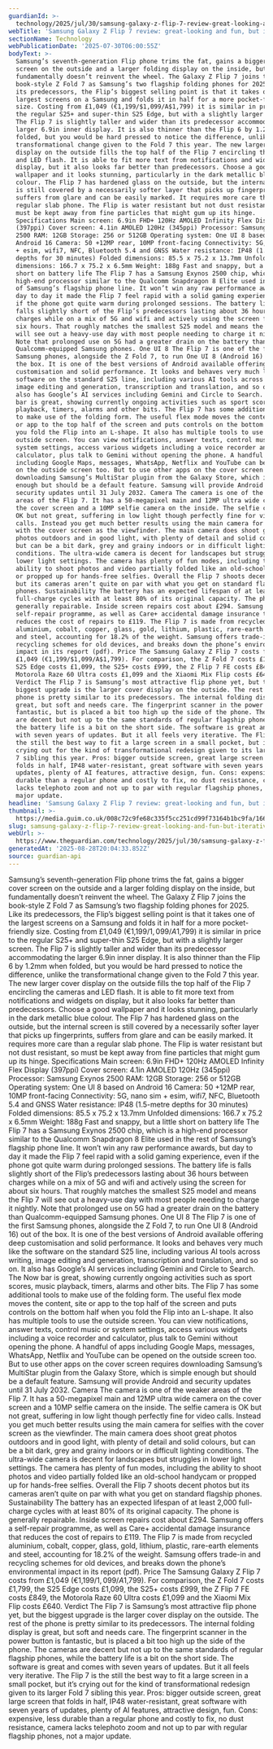 ```yaml
---
guardianId: >-
  technology/2025/jul/30/samsung-galaxy-z-flip-7-review-great-looking-and-fun-but-iterative-android
webTitle: 'Samsung Galaxy Z Flip 7 review: great-looking and fun, but iterative Android'
sectionName: Technology
webPublicationDate: '2025-07-30T06:00:55Z'
bodyText: >-
  Samsung’s seventh-generation Flip phone trims the fat, gains a bigger cover
  screen on the outside and a larger folding display on the inside, but
  fundamentally doesn’t reinvent the wheel. The Galaxy Z Flip 7 joins the
  book-style Z Fold 7 as Samsung’s two flagship folding phones for 2025. Like
  its predecessors, the Flip’s biggest selling point is that it takes one of the
  largest screens on a Samsung and folds it in half for a more pocket-friendly
  size. Costing from £1,049 (€1,199/$1,099/A$1,799) it is similar in price to
  the regular S25+ and super-thin S25 Edge, but with a slightly larger screen.
  The Flip 7 is slightly taller and wider than its predecessor accommodating the
  larger 6.9in inner display. It is also thinner than the Flip 6 by 1.2mm when
  folded, but you would be hard pressed to notice the difference, unlike the
  transformational change given to the Fold 7 this year. The new larger cover
  display on the outside fills the top half of the Flip 7 encircling the cameras
  and LED flash. It is able to fit more text from notifications and widgets on
  display, but it also looks far better than predecessors. Choose a good
  wallpaper and it looks stunning, particularly in the dark metallic blue
  colour. The Flip 7 has hardened glass on the outside, but the internal screen
  is still covered by a necessarily softer layer that picks up fingerprints,
  suffers from glare and can be easily marked. It requires more care than a
  regular slab phone. The Flip is water resistant but not dust resistant, so
  must be kept away from fine particles that might gum up its hinge.
  Specifications Main screen: 6.9in FHD+ 120Hz AMOLED Infinity Flex Display
  (397ppi) Cover screen: 4.1in AMOLED 120Hz (345ppi) Processor: Samsung Exynos
  2500 RAM: 12GB Storage: 256 or 512GB Operating system: One UI 8 based on
  Android 16 Camera: 50 +12MP rear, 10MP front-facing Connectivity: 5G, nano sim
  + esim, wifi7, NFC, Bluetooth 5.4 and GNSS Water resistance: IP48 (1.5-metre
  depths for 30 minutes) Folded dimensions: 85.5 x 75.2 x 13.7mm Unfolded
  dimensions: 166.7 x 75.2 x 6.5mm Weight: 188g Fast and snappy, but a little
  short on battery life The Flip 7 has a Samsung Exynos 2500 chip, which is a
  high-end processor similar to the Qualcomm Snapdragon 8 Elite used in the rest
  of Samsung’s flagship phone line. It won’t win any raw performance awards, but
  day to day it made the Flip 7 feel rapid with a solid gaming experience, even
  if the phone got quite warm during prolonged sessions. The battery life is
  falls slightly short of the Flip’s predecessors lasting about 36 hours between
  charges while on a mix of 5G and wifi and actively using the screen for about
  six hours. That roughly matches the smallest S25 model and means the Flip 7
  will see out a heavy-use day with most people needing to charge it nightly.
  Note that prolonged use on 5G had a greater drain on the battery than
  Qualcomm-equipped Samsung phones. One UI 8 The Flip 7 is one of the first
  Samsung phones, alongside the Z Fold 7, to run One UI 8 (Android 16) out of
  the box. It is one of the best versions of Android available offering deep
  customisation and solid performance. It looks and behaves very much like the
  software on the standard S25 line, including various AI tools across writing,
  image editing and generation, transcription and translation, and so on. It
  also has Google’s AI services including Gemini and Circle to Search. The Now
  bar is great, showing currently ongoing activities such as sport scores, music
  playback, timers, alarms and other bits. The Flip 7 has some additional tools
  to make use of the folding form. The useful flex mode moves the content, site
  or app to the top half of the screen and puts controls on the bottom half when
  you fold the Flip into an L-shape. It also has multiple tools to use the
  outside screen. You can view notifications, answer texts, control music or
  system settings, access various widgets including a voice recorder and
  calculator, plus talk to Gemini without opening the phone. A handful of apps
  including Google Maps, messages, WhatsApp, Netflix and YouTube can be opened
  on the outside screen too. But to use other apps on the cover screen requires
  downloading Samsung’s MultiStar plugin from the Galaxy Store, which is simple
  enough but should be a default feature. Samsung will provide Android and
  security updates until 31 July 2032. Camera The camera is one of the weaker
  areas of the Flip 7. It has a 50-megapixel main and 12MP ultra wide camera on
  the cover screen and a 10MP selfie camera on the inside. The selfie camera is
  OK but not great, suffering in low light though perfectly fine for video
  calls. Instead you get much better results using the main camera for selfies
  with the cover screen as the viewfinder. The main camera does shoot great
  photos outdoors and in good light, with plenty of detail and solid colours,
  but can be a bit dark, grey and grainy indoors or in difficult lighting
  conditions. The ultra-wide camera is decent for landscapes but struggles in
  lower light settings. The camera has plenty of fun modes, including the
  ability to shoot photos and video partially folded like an old-school handycam
  or propped up for hands-free selfies. Overall the Flip 7 shoots decent photos
  but its cameras aren’t quite on par with what you get on standard flagship
  phones. Sustainability The battery has an expected lifespan of at least 2,000
  full-charge cycles with at least 80% of its original capacity. The phone is
  generally repairable. Inside screen repairs cost about £294. Samsung offers a
  self-repair programme, as well as Care+ accidental damage insurance that
  reduces the cost of repairs to £119. The Flip 7 is made from recycled
  aluminium, cobalt, copper, glass, gold, lithium, plastic, rare-earth elements
  and steel, accounting for 18.2% of the weight. Samsung offers trade-in and
  recycling schemes for old devices, and breaks down the phone’s environmental
  impact in its report (pdf). Price The Samsung Galaxy Z Flip 7 costs from
  £1,049 (€1,199/$1,099/A$1,799). For comparison, the Z Fold 7 costs £1,799, the
  S25 Edge costs £1,099, the S25+ costs £999, the Z Flip 7 FE costs £849, the
  Motorola Raze 60 Ultra costs £1,099 and the Xiaomi Mix Flip costs £640.
  Verdict The Flip 7 is Samsung’s most attractive flip phone yet, but the
  biggest upgrade is the larger cover display on the outside. The rest of the
  phone is pretty similar to its predecessors. The internal folding display is
  great, but soft and needs care. The fingerprint scanner in the power button is
  fantastic, but is placed a bit too high up the side of the phone. The cameras
  are decent but not up to the same standards of regular flagship phones, while
  the battery life is a bit on the short side. The software is great and comes
  with seven years of updates. But it all feels very iterative. The Flip 7 is
  the still the best way to fit a large screen in a small pocket, but it’s
  crying out for the kind of transformational redesign given to its larger Fold
  7 sibling this year. Pros: bigger outside screen, great large screen that
  folds in half, IP48 water-resistant, great software with seven years of
  updates, plenty of AI features, attractive design, fun. Cons: expensive, less
  durable than a regular phone and costly to fix, no dust resistance, camera
  lacks telephoto zoom and not up to par with regular flagship phones, not a
  major update.
headline: 'Samsung Galaxy Z Flip 7 review: great-looking and fun, but iterative Android'
thumbnail: >-
  https://media.guim.co.uk/008c72c9fe68c335f5cc251cd99f73164b1bc9fa/1666_737_3670_2937/500.jpg
slug: samsung-galaxy-z-flip-7-review-great-looking-and-fun-but-iterative-android
webUrl: >-
  https://www.theguardian.com/technology/2025/jul/30/samsung-galaxy-z-flip-7-review-great-looking-and-fun-but-iterative-android
generatedAt: '2025-08-28T20:04:33.852Z'
source: guardian-api
---
```

Samsung’s seventh-generation Flip phone trims the fat, gains a bigger cover screen on the outside and a larger folding display on the inside, but fundamentally doesn’t reinvent the wheel. The Galaxy Z Flip 7 joins the book-style Z Fold 7 as Samsung’s two flagship folding phones for 2025. Like its predecessors, the Flip’s biggest selling point is that it takes one of the largest screens on a Samsung and folds it in half for a more pocket-friendly size. Costing from £1,049 (€1,199/$1,099/A$1,799) it is similar in price to the regular S25+ and super-thin S25 Edge, but with a slightly larger screen. The Flip 7 is slightly taller and wider than its predecessor accommodating the larger 6.9in inner display. It is also thinner than the Flip 6 by 1.2mm when folded, but you would be hard pressed to notice the difference, unlike the transformational change given to the Fold 7 this year. The new larger cover display on the outside fills the top half of the Flip 7 encircling the cameras and LED flash. It is able to fit more text from notifications and widgets on display, but it also looks far better than predecessors. Choose a good wallpaper and it looks stunning, particularly in the dark metallic blue colour. The Flip 7 has hardened glass on the outside, but the internal screen is still covered by a necessarily softer layer that picks up fingerprints, suffers from glare and can be easily marked. It requires more care than a regular slab phone. The Flip is water resistant but not dust resistant, so must be kept away from fine particles that might gum up its hinge. Specifications Main screen: 6.9in FHD+ 120Hz AMOLED Infinity Flex Display (397ppi) Cover screen: 4.1in AMOLED 120Hz (345ppi) Processor: Samsung Exynos 2500 RAM: 12GB Storage: 256 or 512GB Operating system: One UI 8 based on Android 16 Camera: 50 +12MP rear, 10MP front-facing Connectivity: 5G, nano sim + esim, wifi7, NFC, Bluetooth 5.4 and GNSS Water resistance: IP48 (1.5-metre depths for 30 minutes) Folded dimensions: 85.5 x 75.2 x 13.7mm Unfolded dimensions: 166.7 x 75.2 x 6.5mm Weight: 188g Fast and snappy, but a little short on battery life The Flip 7 has a Samsung Exynos 2500 chip, which is a high-end processor similar to the Qualcomm Snapdragon 8 Elite used in the rest of Samsung’s flagship phone line. It won’t win any raw performance awards, but day to day it made the Flip 7 feel rapid with a solid gaming experience, even if the phone got quite warm during prolonged sessions. The battery life is falls slightly short of the Flip’s predecessors lasting about 36 hours between charges while on a mix of 5G and wifi and actively using the screen for about six hours. That roughly matches the smallest S25 model and means the Flip 7 will see out a heavy-use day with most people needing to charge it nightly. Note that prolonged use on 5G had a greater drain on the battery than Qualcomm-equipped Samsung phones. One UI 8 The Flip 7 is one of the first Samsung phones, alongside the Z Fold 7, to run One UI 8 (Android 16) out of the box. It is one of the best versions of Android available offering deep customisation and solid performance. It looks and behaves very much like the software on the standard S25 line, including various AI tools across writing, image editing and generation, transcription and translation, and so on. It also has Google’s AI services including Gemini and Circle to Search. The Now bar is great, showing currently ongoing activities such as sport scores, music playback, timers, alarms and other bits. The Flip 7 has some additional tools to make use of the folding form. The useful flex mode moves the content, site or app to the top half of the screen and puts controls on the bottom half when you fold the Flip into an L-shape. It also has multiple tools to use the outside screen. You can view notifications, answer texts, control music or system settings, access various widgets including a voice recorder and calculator, plus talk to Gemini without opening the phone. A handful of apps including Google Maps, messages, WhatsApp, Netflix and YouTube can be opened on the outside screen too. But to use other apps on the cover screen requires downloading Samsung’s MultiStar plugin from the Galaxy Store, which is simple enough but should be a default feature. Samsung will provide Android and security updates until 31 July 2032. Camera The camera is one of the weaker areas of the Flip 7. It has a 50-megapixel main and 12MP ultra wide camera on the cover screen and a 10MP selfie camera on the inside. The selfie camera is OK but not great, suffering in low light though perfectly fine for video calls. Instead you get much better results using the main camera for selfies with the cover screen as the viewfinder. The main camera does shoot great photos outdoors and in good light, with plenty of detail and solid colours, but can be a bit dark, grey and grainy indoors or in difficult lighting conditions. The ultra-wide camera is decent for landscapes but struggles in lower light settings. The camera has plenty of fun modes, including the ability to shoot photos and video partially folded like an old-school handycam or propped up for hands-free selfies. Overall the Flip 7 shoots decent photos but its cameras aren’t quite on par with what you get on standard flagship phones. Sustainability The battery has an expected lifespan of at least 2,000 full-charge cycles with at least 80% of its original capacity. The phone is generally repairable. Inside screen repairs cost about £294. Samsung offers a self-repair programme, as well as Care+ accidental damage insurance that reduces the cost of repairs to £119. The Flip 7 is made from recycled aluminium, cobalt, copper, glass, gold, lithium, plastic, rare-earth elements and steel, accounting for 18.2% of the weight. Samsung offers trade-in and recycling schemes for old devices, and breaks down the phone’s environmental impact in its report (pdf). Price The Samsung Galaxy Z Flip 7 costs from £1,049 (€1,199/$1,099/A$1,799). For comparison, the Z Fold 7 costs £1,799, the S25 Edge costs £1,099, the S25+ costs £999, the Z Flip 7 FE costs £849, the Motorola Raze 60 Ultra costs £1,099 and the Xiaomi Mix Flip costs £640. Verdict The Flip 7 is Samsung’s most attractive flip phone yet, but the biggest upgrade is the larger cover display on the outside. The rest of the phone is pretty similar to its predecessors. The internal folding display is great, but soft and needs care. The fingerprint scanner in the power button is fantastic, but is placed a bit too high up the side of the phone. The cameras are decent but not up to the same standards of regular flagship phones, while the battery life is a bit on the short side. The software is great and comes with seven years of updates. But it all feels very iterative. The Flip 7 is the still the best way to fit a large screen in a small pocket, but it’s crying out for the kind of transformational redesign given to its larger Fold 7 sibling this year. Pros: bigger outside screen, great large screen that folds in half, IP48 water-resistant, great software with seven years of updates, plenty of AI features, attractive design, fun. Cons: expensive, less durable than a regular phone and costly to fix, no dust resistance, camera lacks telephoto zoom and not up to par with regular flagship phones, not a major update.
